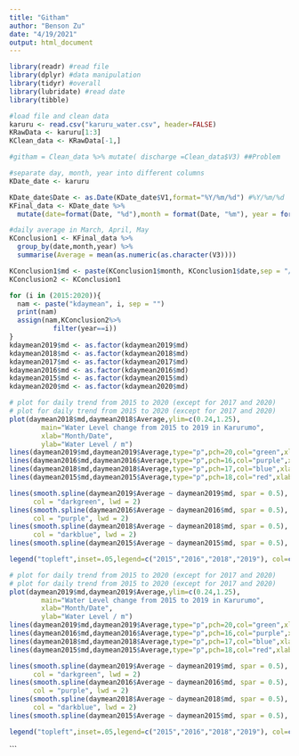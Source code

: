 ```yaml
---
title: "Githam"
author: "Benson Zu"
date: "4/19/2021"
output: html_document
---
```


```r
library(readr) #read file
library(dplyr) #data manipulation
library(tidyr) #overall
library(lubridate) #read date
library(tibble)
```

```r
#load file and clean data
karuru <- read.csv("karuru_water.csv", header=FALSE)
KRawData <- karuru[1:3]
KClean_data <- KRawData[-1,]

#githam = Clean_data %>% mutate( discharge =Clean_data$V3) ##Problem

#separate day, month, year into different columns 
KDate_date <- karuru 

KDate_date$Date <- as.Date(KDate_date$V1,format="%Y/%m/%d") #%Y/%m/%d
KFinal_data <- KDate_date %>%
  mutate(date=format(Date, "%d"),month = format(Date, "%m"), year = format(Date, "%Y"))

```

```r
#daily average in March, April, May
KConclusion1 <- KFinal_data %>%
  group_by(date,month,year) %>%
  summarise(Average = mean(as.numeric(as.character(V3))))

KConclusion1$md <- paste(KConclusion1$month, KConclusion1$date,sep = "/")
KConclusion2 <- KConclusion1
```

```r
for (i in (2015:2020)){
  nam <- paste("kdaymean", i, sep = "")
  print(nam)
  assign(nam,KConclusion2%>%
           filter(year==i))
}
kdaymean2019$md <- as.factor(kdaymean2019$md)
kdaymean2018$md <- as.factor(kdaymean2018$md)
kdaymean2017$md <- as.factor(kdaymean2017$md)
kdaymean2016$md <- as.factor(kdaymean2016$md)
kdaymean2015$md <- as.factor(kdaymean2015$md)
kdaymean2020$md <- as.factor(kdaymean2020$md)

```

```r

# plot for daily trend from 2015 to 2020 (except for 2017 and 2020)
# plot for daily trend from 2015 to 2020 (except for 2017 and 2020)
plot(daymean2018$md,daymean2018$Average,ylim=c(0.24,1.25),
        main="Water Level change from 2015 to 2019 in Karurumo",
        xlab="Month/Date",
        ylab="Water Level / m")
lines(daymean2019$md,daymean2019$Average,type="p",pch=20,col="green",xlab="Month/Date",ylab="discharge rate", main="data",ylim=c(0.020,0.055))
lines(daymean2016$md,daymean2016$Average,type="p",pch=16,col="purple",xlab="Month/Date",ylab="discharge rate", main="data")
lines(daymean2018$md,daymean2018$Average,type="p",pch=17,col="blue",xlab="Month/Date",ylab="discharge rate", main="data")
lines(daymean2015$md,daymean2015$Average,type="p",pch=18,col="red",xlab="Month/Date",ylab="discharge rater", main="data")

lines(smooth.spline(daymean2019$Average ~ daymean2019$md, spar = 0.5), 
      col = "darkgreen", lwd = 2)
lines(smooth.spline(daymean2016$Average ~ daymean2016$md, spar = 0.5), 
      col = "purple", lwd = 2)
lines(smooth.spline(daymean2018$Average ~ daymean2018$md, spar = 0.5), 
      col = "darkblue", lwd = 2)
lines(smooth.spline(daymean2015$Average ~ daymean2015$md, spar = 0.5), col = "darkred", lwd = 2,)

legend("topleft",inset=.05,legend=c("2015","2016","2018","2019"), col=c("red","purple",'blue','green'),lty=1, ncol=1,cex=0.75)
```

```r
# plot for daily trend from 2015 to 2020 (except for 2017 and 2020)
# plot for daily trend from 2015 to 2020 (except for 2017 and 2020)
plot(daymean2019$md,daymean2019$Average,ylim=c(0.24,1.25),
        main="Water Level change from 2015 to 2019 in Karurumo",
        xlab="Month/Date",
        ylab="Water Level / m")
lines(daymean2019$md,daymean2019$Average,type="p",pch=20,col="green",xlab="Month/Date",ylab="discharge rate", main="data",ylim=c(0.020,0.055))
lines(daymean2016$md,daymean2016$Average,type="p",pch=16,col="purple",xlab="Month/Date",ylab="discharge rate", main="data")
lines(daymean2018$md,daymean2018$Average,type="p",pch=17,col="blue",xlab="Month/Date",ylab="discharge rate", main="data")
lines(daymean2015$md,daymean2015$Average,type="p",pch=18,col="red",xlab="Month/Date",ylab="discharge rater", main="data")

lines(smooth.spline(daymean2019$Average ~ daymean2019$md, spar = 0.5), 
      col = "darkgreen", lwd = 2)
lines(smooth.spline(daymean2016$Average ~ daymean2016$md, spar = 0.5), 
      col = "purple", lwd = 2)
lines(smooth.spline(daymean2018$Average ~ daymean2018$md, spar = 0.5), 
      col = "darkblue", lwd = 2)
lines(smooth.spline(daymean2015$Average ~ daymean2015$md, spar = 0.5), col = "darkred", lwd = 2,)

legend("topleft",inset=.05,legend=c("2015","2016","2018","2019"), col=c("red","purple",'blue','green'),lty=1, ncol=1,cex=0.75)
```
```

